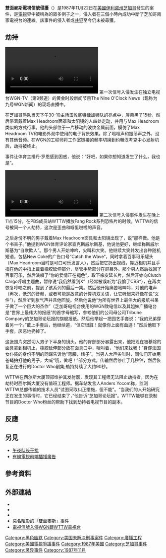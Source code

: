 {{Multiple issues|
{{请求翻译}}
{{Unreferenced|time=2021-07-09T13:29:56+00:00}}
{{Rough translation|time=2021-07-09T13:29:56+00:00}}
}}
{{Infobox event
|Event_Name = 雙面麥斯電視信號侵擾
|Image_Name = Max Headroom broadcast signal intrusion.jpg
|Image_Caption = 事件發生時，可看見電視上有一位打扮成{{le|雙面麥斯|Max Headroom (character)}}的人。
|Participants = 身份不明
|Location = WGN-TV<br>WTTW
|Date = {{Start date|1987|11|22}}
|Result = 未解決
}}
'''雙面麥斯電視信號侵擾'''（{{lang-en|Max Headroom broadcast signal intrusion}}）是1987年11月22日在[[美國|美國]][[伊利诺州|伊利诺州]][[芝加哥|芝加哥]]發生的案件，是[[電視|電視]]界中被稱為{{link-en|電視信號侵擾|broadcast signal intrusion}}的眾多例子之一，侵入者在三個小時內成功中斷了芝加哥兩家電視台的連線。該事件的侵入者或[[共犯|共犯]]至今仍未被尋獲。

== 劫持 ==
[[File:WGN-TV_'Max_Headroom'_Incident"_(1987).webm|thumb]]
第一次信号入侵发生在独立电视台WGN-TV（第9频道）的黄金时段新闻节目The Nine O'Clock News（现称为九号WGN新闻）的现场直播中。

在芝加哥熊队当天下午30-10主场击败底特律雄狮队的亮点中，屏幕黑了15秒，然后带着戴着Max Headroom面罩和太阳镜的人四处走动，并用与Max Headroom类似的方式行事。他的头部位于一片移动的波纹金属前面，模仿了Max Headroom TV和电影外观中使用的电子背景效果。除了嗡嗡声和振荡声之外，没有其他音频。在WGN的工程师将工作室链接的频率切换到约翰汉考克中心发射机后，劫持被终止。

事件让体育主播丹·罗恩感到困惑，他说：“好吧，如果你想知道发生了什么，我也是”。

[[File:Max_Headroom_broadcast_intrusion.webm|thumb]]
第二次信号入侵事件发生在晚上11点15分，在PBS成员站WTTW播放Fang Rock系列恐怖片的时候，WTTW的信号被同一个人劫持，这次是歪曲和噼里啪啦的声音。

之后身份不明的男子戴着Max Headroom面具和太阳镜出现了，说“那样做。他是个书呆子。”他提到WGN体育评论家查克斯威尔斯基，他说他更好，继续称斯威尔斯基为“自欺欺人”。那个男人开始呻吟，尖叫和大笑。他继续大笑并发出各种随机短语，包括New Coke的广告口号“Catch the Wave”，同时拿着百事可乐罐头（Max Headroom当时是可口可乐发言人），然后把它扔出视线，靠近相机并且手指在他的中指上戴着橡胶延伸部分，尽管手势部分在屏幕外。那个男人然后找回了百事可乐，然后演唱了“你的爱情正在褪色”，取下橡皮延长片，然后开始向Clutch Cargo哼唱主题曲，暂停说“我仍然看到X”（经常被误听为“我偷了CBS“），在再次恢复哼唱之前，提到了该系列的最后一集。然后他开始痛苦地呻吟，对他的堆声（再次，低沉的音频，或者可能是故意的计算机双关语，让它听起来好像在说“文件”），然后听到胀气声并且他回旋。然后他说他“为所有世界上最伟大的报纸书呆子做了一个巨大的杰作”（芝加哥电视台使用的WGN致电信以及其姐妹广播电台是“世界上最伟大的报纸”的首字母缩写，参考他们的公司母公司Tribune Company的芝加哥论坛报的旗舰报纸。然后他举起一把园艺手套说：“我的兄弟穿着另一个。”戴上手套后，他继续道，“但它很脏！就像你上面有血迹！”然后他取下手套，厌恶地扔掉了。

这张照片突然切入男子下半身的镜头。他的臀部部分暴露出来，他把现在被移除的面具拿到相机上，橡胶延伸部分放在面具口中，嚎叫着，“他们来找我！”身穿法国女仆装的身份不明的同谋告诉他“弯腰，婊子”。当男人大声尖叫时，同伙们开始用苍蝇拍打他的男子，大喊“哦，做吧！”部分方式。传输然后停止了几秒钟，然后恢复正在进行的Doctor Who剧集;劫持持续了大约90秒。

WTTW在西尔斯大厦顶部维护其发射器，发现其工程师无法阻止劫持者，因为在劫持时西尔斯大厦没有值班工程师。据车站发言人Anders Yocom称，监测WTTW总部传输的技术人员“试图采取纠正措施，但不能”。“当我们的人开始研究正在发生的事情时，它已经结束了，”他告诉“芝加哥论坛报”。WTTW能够在录制节目的Doctor Who粉丝的帮助下找到劫持者电视节目的副本。

== 反應 ==
{{空章节}}

== 另見 ==
*[[午夜队长干扰|午夜队长干扰]]
*[[有線電視前端插播廣告|有線電視前端插播廣告]]

==參考資料==
{{reflist}}

==外部連結==
* {{YouTube|id=sM7Q1WiepoQ|title=WGN電視台被侵擾的畫面}}
* {{YouTube|id=tWdgAMYjYSs|title=WTTW在1987年11月22日被侵擾的畫面（英文字幕版）}}
* {{YouTube|id=3NteORzWN7o|title=該事件的新聞報導}}
* [http://winstonengle.tripod.com/chicagowho/maxhead.htm 惡名昭彰的「雙面麥斯」事件] {{Wayback|url=http://winstonengle.tripod.com/chicagowho/maxhead.htm |date=20160902183924 }}
* [http://catless.ncl.ac.uk/Risks/5.63.html#subj2 電視信號入侵WGN跟WTTW電視台] {{Wayback|url=http://catless.ncl.ac.uk/Risks/5.63.html#subj2 |date=20190410053042 }}

[[Category:黑色幽默|Category:黑色幽默]]
[[Category:美国未解决刑事案件|Category:美国未解决刑事案件]]
[[Category:廣播工程|Category:廣播工程]]
[[Category:美國電視爭議事件|Category:美國電視爭議事件]]
[[Category:1987年美國|Category:1987年美國]]
[[Category:芝加哥事件|Category:芝加哥事件]]
[[Category:灵异事件|Category:灵异事件]]
[[Category:1987年11月|Category:1987年11月]]